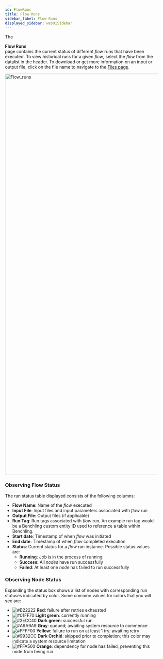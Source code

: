 ```yaml
---
id: FlowRuns
title: Flow Runs
sidebar_label: Flow Runs
displayed_sidebar: webUiSidebar
---
```



The <div className="button purple_button"><CheckCircleOutlined /> **Flow Runs**</div> page contains the current status of different _flow_ runs that have been executed.  To view historical runs for a given _flow_, select the _flow_ from the datalist in the header.
To download or get more information on an input or output file, click on the file name to navigate to the [Files page](Files.mdx).

<img width="1320" alt="Flow_runs" src="https://user-images.githubusercontent.com/46538575/219485822-2b1a2edb-825a-45b3-82ae-303dacfe0fae.png" />

### Observing Flow Status

The run status table displayed consists of the following columns:

- **Flow Name**: Name of the _flow_ executed
- **Input File**: Input files and input parameters associated with _flow_ run
- **Output File**: Output files (if applicable)
- **Run Tag**: Run tags associated with _flow_ run. An example run tag would be a Benchling custom entity ID used to reference a table within Benchling.
- **Start date**: Timestamp of when _flow_ was initiated
- **End date**: Timestamp of when _flow_ completed execution
- **Status**: Current status for a _flow_ run instance.  Possible status values are: 
  - **Running**: Job is in the process of running
  - **Success**: All _nodes_ have run successfully
  - **Failed**: At least one _node_ has failed to run successfully

### Observing Node Status

Expanding the status box shows a list of nodes with corresponding run statuses indicated by color.  Some common values for colors that you will see are:
  - ![#B22222](https://placehold.co/2x2/B22222/B22222.png) **Red**: failure after retries exhausted
  - ![#01FF70](https://placehold.co/2x2/01FF70/01FF70.png) **Light green**: currently running
  - ![#2ECC40](https://placehold.co/2x2/2ECC40/2ECC40.png) **Dark green**: successful run
  - ![#A9A9A9](https://placehold.co/2x2/A9A9A9/A9A9A9.png) **Gray**: queued; awaiting system resource to commence
  - ![#FFFF00](https://placehold.co/2x2/FFFF00/FFFF00.png) **Yellow**: failure to run on at least 1 try; awaiting retry
  - ![#9932CC](https://placehold.co/2x2/9932CC/9932CC.png) **Dark Orchid**: skipped prior to completion; this color may indicate a system resource limitation
  - ![#FFA500](https://placehold.co/2x2/FFA500/FFA500.png) **Orange**: dependency for node has failed, preventing this node from being run

